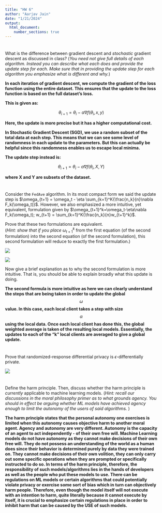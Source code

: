 ```yaml
---
title: "HW 6"
author: "Aarjav Jain"
date: "1/21/2024"
output: 
  html_document:
    number_sections: true
---
```


# 

What is the difference between gradient descent and *stochastic* gradient descent as discussed in class? (*You need not give full details of each algorithm. Instead you can describe what each does and provide the update step for each. Make sure that in providing the update step for each algorithm you emphasize what is different and why.*)

**In each iteration of gradient descent, we compute the gradient of the loss function using the entire dataset. This ensures that the update to the loss function is based on the full dataset's loss.**

**This is given as:**

$$\theta_{i+1} = \theta_i - \alpha \nabla f(\theta_i, x, y)$$

**Here, the update is more precise but it has a higher computational cost.**

**In Stochastic Gradient Descent (SGD), we use a random subset of the total data at each step. This means that we can see some level of randomness in each update to the parameters. But this can actually be helpful since this randomness enables us to escape local minima.**

**The update step instead is:**

$$\theta_{i+1} = \theta_i - \alpha \nabla f(\theta_i, X, Y)$$

**where X and Y are subsets of the dataset.**

# 

Consider the `FedAve` algorithm. In its most compact form we said the update step is $\omega_{t+1} = \omega_t - \eta \sum_{k=1}^K{\frac{n_k}{n}\nabla F_k(\omega_t)}$. However, we also emphasized a more intuitive, yet equivalent, formulation given by $\omega_{t+1}^k=\omega_t-\eta\nabla F_k(\omega_t); w_{t+1} = \sum_{k=1}^K{\frac{n_k}{n}w_{t+1}^k}$.

Prove that these two formulations are equivalent.\
(*Hint: show that if you place* $\omega_{t+1}^k$ from the first equation (of the second formulation) into the second equation (of the second formulation), this second formulation will reduce to exactly the first formulation.)

![](images/clipboard-1745235169.png)

![](images/clipboard-735821311.png)

Now give a brief explanation as to why the second formulation is more intuitive. That is, you should be able to explain broadly what this update is doing.

**The second formula is more intuitive as here we can clearly understand the steps that are being taken in order to update the global** $$\omega$$ **value. In this case, each local client takes a step with size** $$\alpha$$ **using the local data. Once each local client has done this, the global weighted average is taken of the resulting local models. Essentially, the updates to each of the "k" local clients are averaged to give a global update.**

# 

Prove that randomized-response differential privacy is $\epsilon$-differentially private.

![](images/clipboard-3025662917.png)

# 

Define the harm principle. Then, discuss whether the harm principle is *currently* applicable to machine learning models. (*Hint: recall our discussions in the moral philosophy primer as to what grounds agency. You should in effect be arguing whether ML models have achieved agency enough to limit the autonomy of the users of said algorithms.* )

**The harm principle states that the personal autonomy one exercises is limited when this autonomy causes objective harm to another moral agent. Agency and autonomy are very different. Autonomy is the capacity of an agent to act independently - of their own free will. Machine Learning models do not have autonomy as they cannot make decisions of their own free will. They do not possess an understanding of the world as a human does since their behavior is determined purely by data they were trained on. They cannot make decisions of their own volition, they can only carry out some specific operations when they are prompted or specifically instructed to do so. In terms of the harm principle, therefore, the responsibility of such models/algorithms lies in the hands of developers as well as the people who put these models to use. There can be regulations on ML models or certain algorithms that could potentially violate privacy or exercise some sort of bias which in turn can objectively harm people. Therefore, even though the model itself will not execute with an intention to harm, quite literally because it cannot execute by itself, it is crucial to emphasize certain regulations in place in order to inhibit harm that can be caused by the USE of such models.**
